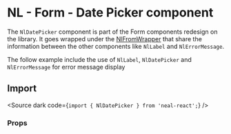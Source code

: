 
<Meta of={DatePickerStories} name="Overview" />

# NL - Form - Date Picker component

The `NlDatePicker` component is part of the Form components redesign on the library.
It goes wrapped under the [NlFromWrapper](?path=/docs/components-forms-form-wrapper--overview) that share the information between the other components like `NlLabel` and `NlErrorMessage`.

The follow example include the use of `NlLabel`, `NlDatePicker` and `NlErrorMessage` for error message display

<Canvas of={DatePickerStories.DatePickerDefault} layout="fullscreen" withToolbar />

## Import

<Source dark code={`import { NlDatePicker } from 'neal-react';`} />
### Props
<ArgTypes of={DatePickerStories} />
